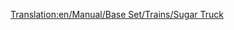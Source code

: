 [[Translation:en/Manual/Base Set/Trains/Sugar Truck]]
{{nl/Manual/Base Set/Trains/Wagons|Naam=Suikerwagon
|Afbeelding=[[File:en/Manual/Base Set/Trains/Sugartruck.png]]
|NormaalKosten=£1,031 ($2,062)
|NormaalGewicht=19 / 49 t
|NormaalCapaciteit=30 ton suiker
|MonoKosten="
|MonoGewicht=19 / 54 t
|MonoCapaciteit=35 ton suiker
|MagKosten="
|MagGewicht=19 / 56 t
|MagCapaciteit=37 ton suiker
|Omschrijving=Verplaatst suiker van de suikermijn naar de snoepfabriek.
}}